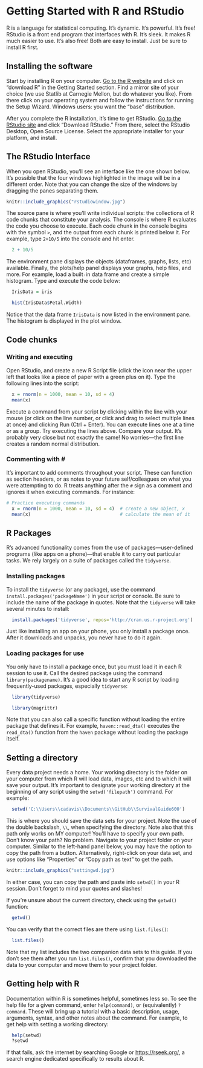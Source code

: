 # Getting Started with R and RStudio

R is a language for statistical computing. It's dynamic. It's powerful. It's free! RStudio is a front end program that interfaces with R. It's sleek. It makes R much easier to use. It's also free! Both are easy to install. Just be sure to install R first.

## Installing the software
Start by installing R on your computer. [Go to the R website](https://www.r-project.org/) and click on "download R" in the Getting Started section. Find a mirror site of your choice (we use Statlib at Carnegie Mellon, but do whatever you like). From there click on your operating system and follow the instructions for running the Setup Wizard. Windows users: you want the "base" distribution.

After you complete the R installation, it's time to get RStudio. [Go to the RStudio site](https://rstudio.com/) and click "Download RStudio." From there, select the RStudio Desktop, Open Source License. Select the appropriate installer for your platform, and install. 

## The RStudio Interface
When you open RStudio, you'll see an interface like the one shown below. It's possible that the four windows highlighted in the image will be in a different order. Note that you can change the size of the windows by dragging the panes separating them. 

```{r interface, echo=FALSE, eval=TRUE, out.width = '90%',fig.align = 'center', fig.cap="RStudio Interface"}
knitr::include_graphics("rstudiowindow.jpg")
```

The source pane is where you'll write individual scripts: the collections of R code chunks that constitute your analysis. The console is where R evaluates the code you choose to execute. Each code chunk in the console begins with the symbol `>`, and the output from each chunk is printed below it. For example, type `2+10/5` into the console and hit enter.

````{r simple, eval=TRUE, collapse=TRUE}
  2 + 10/5
````
The environment pane displays the objects (dataframes, graphs, lists, etc) available. Finally, the plots/help panel displays your graphs, help files, and more. For example, load a built`-`in data frame and create a simple histogram. Type and execute the code below:

```{r histex, eval=TRUE, out.width="70%",fig.align = 'center'}
  IrisData = iris

  hist(IrisData$Petal.Width)
```

Notice that the data frame `IrisData` is now listed in the environment pane. The histogram is displayed in the plot window.


## Code chunks

### Writing and executing
Open RStudio, and create a new R Script file (click the icon near the upper left that looks like a piece of paper with a green plus on it). Type the following lines into the script:

```{r trial,eval=TRUE}
  x = rnorm(n = 1000, mean = 10, sd = 4)
  mean(x)
```

Execute a command from your script by clicking within the line with your mouse (or click on the line number, or click and drag to select multiple lines at once) and clicking Run (Ctrl + Enter). You can execute lines one at a time or as a group. Try executing the lines above. Compare your output. It's probably very close but not exactly the same! No worries---the first line creates a random normal distribution.

### Commenting with &#35;
It's important to add comments throughout your script. These can function as section headers, or as notes to your future self/colleagues on what you were attempting to do. R treats anything after the `#` sign as a comment and ignores it when executing commands. For instance:

````{r comment}
# Practice executing commands    
  x = rnorm(n = 1000, mean = 10, sd = 4)  # create a new object, x
  mean(x)                                 # calculate the mean of it
````

## R Packages

R's advanced functionality comes from the use of packages---user-defined programs (like apps on a phone)---that enable it to carry out particular tasks. We rely largely on a suite of packages called the `tidyverse`.

### Installing packages
 To install the `tidyverse` (or any package), use the command `install.packages('packageName')` in your script or console. Be sure to include the name of the package in quotes. Note that the `tidyverse` will take several minutes to install:

```{r install, results=F, message=F}
  install.packages('tidyverse', repos='http://cran.us.r-project.org')
```

Just like installing an app on your phone, you only install a package once. After it downloads and unpacks, you never have to do it again.

### Loading packages for use
You only have to install a package once, but you must load it in each R session to use it. Call the desired package using the command `library(packagename)`. It's a good idea to start any R script by loading frequently-used packages, especially `tidyverse`:

```{r library, eval = TRUE}
  library(tidyverse)
```
```{r hidden, results='hide',echo=FALSE, message=FALSE, warning=FALSE,eval = TRUE}
  library(magrittr)
```

Note that you can also call a specific function without loading the entire package that defines it. For example, `haven::read_dta()` executes the `read_dta()` function from the `haven` package without loading the package itself.

## Setting a directory
Every data project needs a home. Your working directory is the folder on your computer from which R will load data, images, etc and to which it will save your output. It's important to designate your working directory at the beginning of any script using the `setwd('filepath')` command. For example:

```{r wd}
  setwd('C:\\Users\\cadavis\\Documents\\GitHub\\SurvivalGuide600')
```

This is where you should save the data sets for your project. Note the use of the double backslash, `\\`, when specifying the directory. Note also that this path only works on MY computer! You'll have to specify your own path. Don't know your path? No problem. Navigate to your project folder on your computer. Similar to the left-hand panel below, you may have the option to copy the path from a button. Alternatively, right-click on your data set, and use options like "Properties" or "Copy path as text" to get the path. 

```{r pathfind, echo=FALSE, eval=TRUE, out.width = '90%',fig.align = 'center', fig.cap="Finding your directory's path"}
knitr::include_graphics("settingwd.jpg")
```

In either case, you can copy the path and paste into `setwd()` in your R session. Don't forget to mind your quotes and slashes! 

If you're unsure about the current directory, check using the `getwd()` function:
```{r getwd, eval = TRUE}
  getwd()
```

You can verify that the correct files are there using `list.files()`:

```{r listfiles, eval = TRUE}
  list.files()
```

Note that my list includes the two companion data sets to this guide. If you don't see them after you run `list.files()`, confirm that you downloaded the data to your computer and move them to your project folder.

## Getting help with R
Documentation within R is sometimes helpful, sometimes less so. To see the help file for a given command, enter `help(command)`, or (equivalently) `?command`. These will bring up a tutorial with a basic description, usage, arguments, syntax, and other notes about the command. For example, to get help with setting a working directory:

```{r help}
  help(setwd)
  ?setwd
```

If that fails, ask the internet by searching Google or <https://rseek.org/>, a search engine dedicated specifically to results about R.
